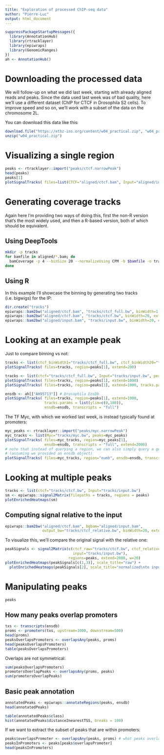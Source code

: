 ```yaml
---
title: "Exploration of processed ChIP-seq data"
author: "Pierre-Luc"
output: html_document
---
```


```r
suppressPackageStartupMessages({
  library(AnnotationHub)
  library(rtracklayer)
  library(epiwraps)
  library(GenomicRanges)
})
ah <- AnnotationHub()
```


# Downloading the processed data

We will follow-up on what we did last week, starting with already aligned reads and peaks.
Since the data used last week was of bad quality, here we'll use a different dataset (ChIP for CTCF in Drosophila S2 cells).
To improve speed and so on, we'll work with a subset of the data on the chromosome 2L.

You can download this data like this:

```r
download.file("https://ethz-ins.org/content/w04_practical.zip", "w04_practical.zip")
unzip("w04_practical.zip")
```


# Visualizing a single region

```r
peaks <- rtracklayer::import("peaks/ctcf.narrowPeak")
head(peaks)
peaks[1]
plotSignalTracks( files=list(CTCF="aligned/ctcf.bam", Input="aligned/input.bam", peaks=peaks), region=peaks[1], extend=2000)
```


# Generating coverage tracks

Again here I'm providing two ways of doing this, first the non-R version that's the most widely used, and then a R-based version, both of which should be equivalent.

## Using DeepTools


```bash
mkdir -p tracks
for bamfile in aligned/*.bam; do
  bamCoverage -p 4 --binSize 20 --normalizeUsing CPM -b $bamfile -o tracks/`basename $bamfile .bam`.bw
done
```


## Using R

In this example I'll showcase the binning by generating two tracks (i.e. bigwigs) for the IP:

```r
dir.create("tracks")
epiwraps::bam2bw("aligned/ctcf.bam", "tracks/ctcf_full.bw", binWidth=1, extend=100, scaling=TRUE) # set "extend" because they are not pair-end
epiwraps::bam2bw("aligned/ctcf.bam", "tracks/ctcf.bw", binWidth=20, extend=100, scaling=TRUE)
epiwraps::bam2bw("aligned/input.bam", "tracks/input.bw", binWidth=20, extend=100, scaling=TRUE)
```




# Looking at an example peak

Just to compare binning vs not:

```r
tracks <- list(ctcf_binWidth1="tracks/ctcf_full.bw", ctcf_binWidth20="tracks/ctcf.bw", peaks=peaks)
plotSignalTracks( files=tracks, region=peaks[1], extend=200)
```

```r
tracks <- list(ctcf="tracks/ctcf_full.bw", Input="tracks/input.bw", peaks=peaks)
plotSignalTracks( files=tracks, region=peaks[1], extend=1000)
plotSignalTracks( files=tracks, region=peaks[1], extend=1000, tracks.params = list(ylim=c(0,180)))
```

```r
ensdb <- ah[["AH95713"]] # Drosophila EnsDb
plotSignalTracks( files=tracks, region=peaks[1], extend=1000,
                  tracks.params = list(ylim=c(0,180)),
                  ensdb=ensdb, transcripts = "full")
```

The TF Myc, with which we worked last week, is instead typically found at promoters: 

```r
myc_peaks <- rtracklayer::import("peaks/myc.narrowPeak")
myc_tracks <- list(Myc="tracks/myc.bw", peaks=myc_peaks)
plotSignalTracks( files=myc_tracks, region=myc_peaks[1],
                  ensdb=ensdb, transcripts = "full", extend=2000)
# note that instead of querying a region, we can also simply query a gene name
# (assuming we provided an ensdb object)
plotSignalTracks( files=myc_tracks, region="numb", ensdb=ensdb, transcripts = "full")
```


# Looking at multiple peaks

```r
tracks <- list(ctcf="tracks/ctcf.bw", Input="tracks/input.bw")
sm <- epiwraps::signal2Matrix(filepaths = tracks, regions = peaks)
plotEnrichedHeatmaps(sm)
```

## Computing signal relative to the input

```r
epiwraps::bam2bw("aligned/ctcf.bam", bgbam="aligned/input.bam", 
                 output_bw="tracks/ctcf_relative.bw", binWidth=20, extend=100, scaling=TRUE)
```

To visualize this, we'll compare the original signal with the relative one:

```r
peakSignals <- signal2Matrix(c(ctcf_raw="tracks/ctcf.bw", ctcf_relative="tracks/ctcf_relative.bw", 
                               input="tracks/input.bw"),
                             regions=peaks, extend=2000, w=20)
plotEnrichedHeatmaps(peakSignals[c(1,3)], scale_title="raw") + 
  plotEnrichedHeatmaps(peakSignals[2], scale_title="normalized\nto input")
```



# Manipulating peaks

```r
peaks
```


## How many peaks overlap promoters

```r
txs <- transcripts(ensdb)
proms <- promoters(txs, upstream=1000, downstream=500)
head(proms)
peaksOverlapsPromoters <- overlapsAny(peaks, proms)
head(peaksOverlapsPromoters)
table(peaksOverlapsPromoters)
```

Overlaps are not symmetrical:

```r
sum(peaksOverlapsPromoters)
promotersOverlapPeaks <- overlapsAny(proms, peaks)
sum(promotersOverlapPeaks)
```


## Basic peak annotation

```r
annotatedPeaks <- epiwraps::annotateRegions(peaks, ensdb)
head(annotatedPeaks)
```

```r
table(annotatedPeaks$class)
hist(annotatedPeaks$distance2nearestTSS, breaks = 100)
```

If we want to extract the subset of peaks that are within promoters:

```r
peaks$overlapsPromoter <- overlapsAny(peaks, proms) # what peaks overlaps with the promoter
peaksInPromoters <- peaks[peaks$overlapsPromoter]
head(peaksInPromoters)
```


